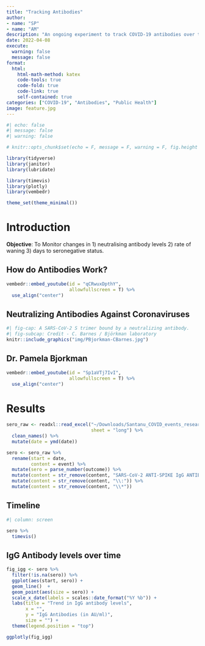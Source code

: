 ```yaml
---
title: "Tracking Antibodies"
author: 
- name: "SP"
- name: "AM"
description: "An ongoing experiment to track COVID-19 antibodies over time"
date: 2022-04-08
execute:
  warning: false
  message: false
format:
  html:
    html-math-method: katex
    code-tools: true
    code-fold: true
    code-link: true
    self-contained: true
categories: ["COVID-19", "Antibodies", "Public Health"]
image: feature.jpg
---
```


```r
#| echo: false
#| message: false
#| warning: false

# knitr::opts_chunk$set(echo = F, message = F, warning = F, fig.height = 6, fig.width = 9, fig.align = "centre")

library(tidyverse)
library(janitor)
library(lubridate)

library(timevis)
library(plotly)
library(vembedr)

theme_set(theme_minimal())

```

# Introduction

| **Objective**: To Monitor changes in 1) neutralising antibody levels 2) rate of waning 3) days to seronegative status.

## How do Antibodies Work?

```r
vembedr::embed_youtube(id = "qCRwuxDpthY",
                       allowfullscreen = T) %>%
  use_align("center")

```

## Neutralizing Antibodies Against Coronaviruses

```r
#| fig-cap: A SARS-CoV-2 S trimer bound by a neutralizing antibody.
#| fig-subcap: Credit - C. Barnes / Björkman laboratory
knitr::include_graphics("img/PBjorkman-CBarnes.jpg")
```

## Dr. Pamela Bjorkman

```r
vembedr::embed_youtube(id = "Sp1aVTj7IvI",
                       allowfullscreen = T) %>%
  use_align("center")

```

# Results

```r
sero_raw <- readxl::read_excel("~/Downloads/Santanu_COVID_events_research.xlsx", 
                               sheet = "long") %>% 
  clean_names() %>% 
  mutate(date = ymd(date))

sero <- sero_raw %>% 
  rename(start = date,
         content = event) %>% 
  mutate(sero = parse_number(outcome)) %>% 
  mutate(content = str_remove(content, "SARS-CoV-2 ANTI-SPIKE IgG ANTIBODIES")) %>% 
  mutate(content = str_remove(content, "\\:")) %>% 
  mutate(content = str_remove(content, "\\*"))

```

## Timeline

```r
#| column: screen

sero %>% 
  timevis()

```

## IgG Antibody levels over time

```r
fig_igg <- sero %>% 
  filter(!is.na(sero)) %>% 
  ggplot(aes(start, sero)) +
  geom_line()  +
  geom_point(aes(size = sero)) +
  scale_x_date(labels = scales::date_format("%Y %b")) +
  labs(title = "Trend in IgG antibody levels",
       x = "",
       y = "IgG Antibodies (in AU/ml)",
       size = "") +
  theme(legend.position = "top")

ggplotly(fig_igg)

```
